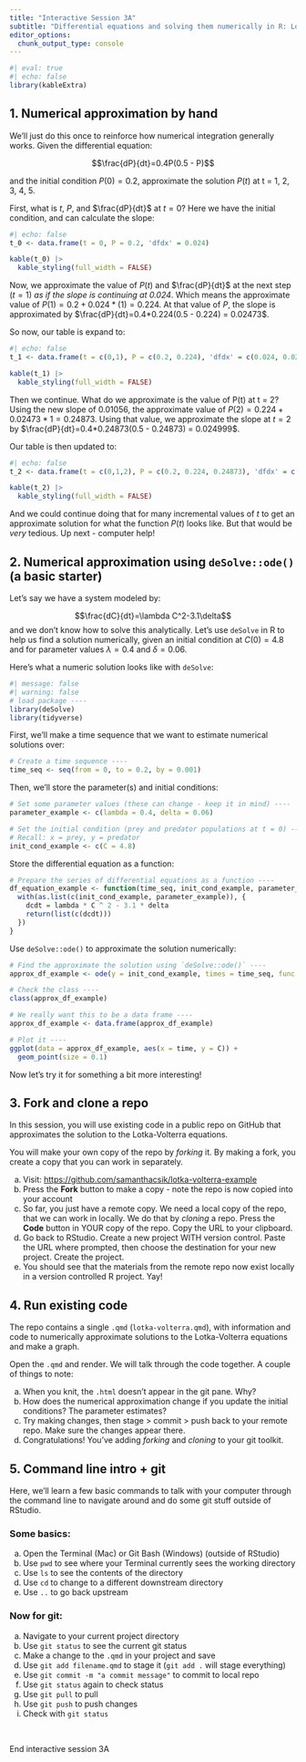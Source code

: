 ```yaml
---
title: "Interactive Session 3A"
subtitle: "Differential equations and solving them numerically in R: Lotke-Volterra"
editor_options: 
  chunk_output_type: console
---
```


```r
#| eval: true
#| echo: false
library(kableExtra)
```

## 1. Numerical approximation by hand

We'll just do this once to reinforce how numerical integration generally works. Given the differential equation:

$$\frac{dP}{dt}=0.4P(0.5 - P)$$

and the initial condition $P(0)=0.2$, approximate the solution $P(t)$ at t = 1, 2, 3, 4, 5.

First, what is $t$, $P$, and $\frac{dP}{dt}$ at $t = 0$? Here we have the initial condition, and can calculate the slope:

```r
#| echo: false
t_0 <- data.frame(t = 0, P = 0.2, 'dfdx' = 0.024)

kable(t_0) |> 
  kable_styling(full_width = FALSE)
```

Now, we approximate the value of $P(t)$ and $\frac{dP}{dt}$ at the next step ($t = 1$) *as if the slope is continuing at 0.024*. Which means the approximate value of $P(1) = 0.2 + 0.024*(1) = 0.224$. At that value of $P$, the slope is approximated by $\frac{dP}{dt}=0.4*0.224(0.5 - 0.224) = 0.02473$.

So now, our table is expand to:

```r
#| echo: false
t_1 <- data.frame(t = c(0,1), P = c(0.2, 0.224), 'dfdx' = c(0.024, 0.02473))

kable(t_1) |> 
  kable_styling(full_width = FALSE)
```

Then we continue. What do we approximate is the value of P(t) at t = 2? Using the new slope of 0.01056, the approximate value of $P(2) = 0.224 + 0.02473*1 = 0.24873$. Using that value, we approximate the slope at $t=2$ by $\frac{dP}{dt}=0.4*0.24873(0.5 - 0.24873) = 0.024999$.

Our table is then updated to:

```r
#| echo: false
t_2 <- data.frame(t = c(0,1,2), P = c(0.2, 0.224, 0.24873), 'dfdx' = c(0.024, 0.02473, 0.024999))

kable(t_2) |> 
  kable_styling(full_width = FALSE)
```

And we could continue doing that for many incremental values of $t$ to get an approximate solution for what the function $P(t)$ looks like. But that would be *very* tedious. Up next - computer help!

<!-- ### Summary: numerical approximation -->

<!-- There are *many* different approaches to numerical approximation of solutions for differential equations. This example is meant to give you an idea of how the iterative approximation works generally. -->

<!-- Now, let's see how much more quickly we can do this with some computer power! -->

## 2. Numerical approximation using `deSolve::ode()` (a basic starter)

Let's say we have a system modeled by:

$$\frac{dC}{dt}=\lambda C^2-3.1\delta$$ and we don't know how to solve this analytically. Let's use `deSolve` in R to help us find a solution numerically, given an initial condition at $C(0)=4.8$ and for parameter values $\lambda = 0.4$ and $\delta=0.06$.

Here's what a numeric solution looks like with `deSolve`:

```r
#| message: false
#| warning: false
# load package ----
library(deSolve)
library(tidyverse)
```

First, we'll make a time sequence that we want to estimate numerical solutions over:

```r
# Create a time sequence ----
time_seq <- seq(from = 0, to = 0.2, by = 0.001)
```

Then, we'll store the parameter(s) and initial conditions:

```r
# Set some parameter values (these can change - keep it in mind) ----
parameter_example <- c(lambda = 0.4, delta = 0.06)

# Set the initial condition (prey and predator populations at t = 0) ----
# Recall: x = prey, y = predator
init_cond_example <- c(C = 4.8)
```

Store the differential equation as a function:

```r
# Prepare the series of differential equations as a function ----
df_equation_example <- function(time_seq, init_cond_example, parameter_example) {
  with(as.list(c(init_cond_example, parameter_example)), {
    dcdt = lambda * C ^ 2 - 3.1 * delta
    return(list(c(dcdt)))
  })
}
```

Use `deSolve::ode()` to approximate the solution numerically:

```r
# Find the approximate the solution using `deSolve::ode()` ----
approx_df_example <- ode(y = init_cond_example, times = time_seq, func = df_equation_example, parms = parameter_example)

# Check the class ----
class(approx_df_example)

# We really want this to be a data frame ----
approx_df_example <- data.frame(approx_df_example)

# Plot it ----
ggplot(data = approx_df_example, aes(x = time, y = C)) +
  geom_point(size = 0.1)
```

Now let's try it for something a bit more interesting! 

## 3. Fork and clone a repo

In this session, you will use existing code in a public repo on GitHub that approximates the solution to the Lotka-Volterra equations.

You will make your own copy of the repo by *forking* it. By making a fork, you create a copy that you can work in separately.

a. Visit: <https://github.com/samanthacsik/lotka-volterra-example>
b. Press the **Fork** button to make a copy - note the repo is now copied into your account
c. So far, you just have a remote copy. We need a local copy of the repo, that we can work in locally. We do that by *cloning* a repo. Press the **Code** button in YOUR copy of the repo. Copy the URL to your clipboard.
d. Go back to RStudio. Create a new project WITH version control. Paste the URL where prompted, then choose the destination for your new project. Create the project.
e. You should see that the materials from the remote repo now exist locally in a version controlled R project. Yay!

## 4. Run existing code

The repo contains a single `.qmd` (`lotka-volterra.qmd`), with information and code to numerically approximate solutions to the Lotka-Volterra equations and make a graph. 

Open the `.qmd` and render. We will talk through the code together. A couple of things to note:

a. When you knit, the `.html` doesn't appear in the git pane. Why?
b. How does the numerical approximation change if you update the initial conditions? The parameter estimates?
c. Try making changes, then stage > commit > push back to your remote repo. Make sure the changes appear there.
d. Congratulations! You've adding *forking* and *cloning* to your git toolkit.

## 5. Command line intro + git

Here, we'll learn a few basic commands to talk with your computer through the command line to navigate around and do some git stuff outside of RStudio.

### Some basics:

a. Open the Terminal (Mac) or Git Bash (Windows) (outside of RStudio)
b. Use `pwd` to see where your Terminal currently sees the working directory
c. Use `ls` to see the contents of the directory
d. Use `cd` to change to a different downstream directory
e. Use `..` to go back upstream

### Now for git: 

a. Navigate to your current project directory
b. Use `git status` to see the current git status
c. Make a change to the `.qmd` in your project and save
d. Use `git add filename.qmd` to stage it (`git add .` will stage everything)
e. Use `git commit -m "a commit message"` to commit to local repo
f. Use `git status` again to check status
g. Use `git pull` to pull
h. Use `git push` to push changes
i. Check with `git status`

<!-- ------------------------------------------------------------------------ -->

<!-- ## Below: additional material ([not]{.underline} done in class) -->

<!-- In this session, we'll see how to use the `deSolve::ode()` function to numerically estimate the solution to the Lotke-Volterra equations for predator-prey populations. -->

<!-- First, we'll learn a bit more about how numerical methods for approximating solutions to differential equations work. -->

<!-- ::: {.callout-note} -->
<!-- ## Credit  -->
<!-- This lesson is closely based on the article [Numerically solving differential equations with R](https://rstudio-pubs-static.s3.amazonaws.com/32888_197d1a1896534397b67fb04e0d4899ae.html) -->
<!-- ::: -->

<!-- ```{r} -->
<!-- #| eval: true -->
<!-- #| echo: true -->
<!-- #| message: false -->
<!-- #| warning: false -->
<!-- library(tidyverse) -->
<!-- library(deSolve) -->
<!-- library(kableExtra) -->
<!-- ``` -->

<!-- ## Numerical approximation by hand -->

<!-- We'll just do this once to reinforce how numerical integration generally works. Given the differential equation: -->

<!-- $$\frac{dP}{dt}=0.4P(0.5 - P)$$ -->

<!-- and the initial condition $P(0)=0.2$, approximate the solution $P(t)$ at t = 1, 2, 3, 4, 5. -->

<!-- First, what is $t$, $P$, and $\frac{dP}{dt}$ at $t = 0$? Here we have the initial condition, and can calculate the slope: -->

<!-- ```{r, echo = FALSE} -->
<!-- t_0 <- data.frame(t = 0, P = 0.2, 'dfdx' = 0.024) -->

<!-- kable(t_0) %>%  -->
<!--   kable_styling(full_width = FALSE) -->
<!-- ``` -->

<!-- Now, we approximate the value of $P(t)$ and $\frac{dP}{dt}$ at the next step ($t = 1$) *as if the slope is continuing at 0.024*. Which means the approximate value of $P(1) = 0.2 + 0.024*(1) = 0.224$. At that value of $P$, the slope is approximated by $\frac{dP}{dt}=0.4*0.224(0.5 - 0.224) = 0.02473$. -->

<!-- So now, our table is expand to: -->

<!-- ```{r, echo = FALSE} -->
<!-- t_1 <- data.frame(t = c(0,1), P = c(0.2, 0.224), 'dfdx' = c(0.024, 0.02473)) -->

<!-- kable(t_1) %>%  -->
<!--   kable_styling(full_width = FALSE) -->
<!-- ``` -->

<!-- Then we continue. What do we approximate is the value of P(t) at t = 2? Using the new slope of 0.01056, the approximate value of $P(2) = 0.224 + 0.02473*1 = 0.24873$. Using that value, we approximate the slope at $t=2$ by $\frac{dP}{dt}=0.4*0.24873(0.5 - 0.24873) = 0.024999$. -->

<!-- Our table is then updated to: -->

<!-- ```{r, echo = FALSE} -->
<!-- t_2 <- data.frame(t = c(0,1,2), P = c(0.2, 0.224, 0.24873), 'dfdx' = c(0.024, 0.02473, 0.024999)) -->

<!-- kable(t_2) %>%  -->
<!--   kable_styling(full_width = FALSE) -->
<!-- ``` -->

<!-- And we could continue doing that for many incremental values of $t$ to get an approximate solution for what the function $P(t)$ looks like. But that would be *very* tedious. Up next - computer help! -->

<!-- ### Summary: numerical approximation -->

<!-- There are *many* different approaches to numerical approximation of solutions for differential equations. This example is meant to give you an idea of how the iterative approximation works generally. -->

<!-- Now, let's see how much more quickly we can do this with some computer power! -->

<!-- ## Numerical approximation using `deSolve::ode()` -->

<!-- **Allison update (2021-08-03)**: For time, students will FORK my repo (<https://github.com/allisonhorst/eds212-comp-3a>), then we'll talk through the code. Lotke-Volterra example shown below is the same that students will run from that repo. -->

<!-- ### A basic starter -->

<!-- Let's say we have a system modeled by: -->

<!-- $$\frac{dC}{dt}=\lambda C^2-3.1\delta$$ and we don't know how to solve this analytically. Let's use `deSolve` in R to help us find a solution numerically, given an initial condition at $C(0)=4.8$ and for parameter values $\lambda = 0.4$ and $\delta=0.06$. -->

<!-- Here's what a numeric solution looks like with `deSolve`: -->

<!-- First, we'll make a time sequence that we want to estimate numerical solutions over: -->

<!-- ```{r} -->
<!-- # Create a time sequence: -->
<!-- time_seq <- seq(from = 0, to = 0.2, by = 0.001) -->
<!-- ``` -->

<!-- Then, we'll store the parameter(s) and initial conditions: -->

<!-- ```{r} -->
<!-- # Set some parameter values (these can change - keep it in mind): -->
<!-- parameter_example <- c(lambda = 0.4, delta = 0.06) -->

<!-- # Set the initial condition (prey and predator populations at t = 0). -->
<!-- # Recall: x = prey, y = predator -->
<!-- init_cond_example <- c(C = 4.8) -->
<!-- ``` -->

<!-- Store the differential equation as a function: -->

<!-- ```{r} -->
<!-- # Prepare the series of differential equations as a function:  -->
<!-- df_equation_example <- function(time_seq, init_cond_example, parameter_example) { -->
<!--   with(as.list(c(init_cond_example, parameter_example)), { -->
<!--     dcdt = lambda * C ^ 2 - 3.1 * delta -->
<!--     return(list(c(dcdt))) -->
<!--   }) -->
<!-- } -->
<!-- ``` -->

<!-- Use `deSolve::ode()` to approximate the solution numerically: -->

<!-- ```{r} -->
<!-- # Find the approximate the solution using `deSolve::ode()`: -->
<!-- approx_df_example <- ode(y = init_cond_example, times = time_seq, func = df_equation_example, parms = parameter_example) -->

<!-- # Check the class:  -->
<!-- class(approx_df_example) -->

<!-- # We really want this to be a data frame: -->
<!-- approx_df_example <- data.frame(approx_df_example) -->

<!-- # Plot it!  -->
<!-- ggplot(data = approx_df_example, aes(x = time, y = C)) + -->
<!--   geom_point(size = 0.1) -->
<!-- ``` -->

<!-- ### The Lotke-Volterra equations -->

<!-- Now let's try it for something a bit more interesting! As described in the lecture, the Lotke-Volterra models have been used to describe predator-prey populations. -->

<!-- #### Prey equation: -->

<!-- $$\frac{dx}{dt}=\alpha x-\beta xy$$ -->

<!-- From Wikipedia: "The prey are assumed to have an unlimited food supply and to reproduce exponentially, unless subject to predation; this exponential growth is represented in the equation above by the term $\alpha x$. The rate of predation upon the prey is assumed to be proportional to the rate at which the predators and the prey meet, this is represented above by $\beta xy$. If either x or y is zero, then there can be no predation." -->

<!-- #### Predator equation: -->

<!-- $$\frac{dy}{dt}=\delta xy - \gamma y$$ -->

<!-- From Wikipedia: "In this equation, $\delta xy$ represents the growth of the predator population. (Note the similarity to the predation rate; however, a different constant is used, as the rate at which the predator population grows is not necessarily equal to the rate at which it consumes the prey). The term $\gamma y$ represents the loss rate of the predators due to either natural death or emigration, it leads to an exponential decay in the absence of prey. -->

<!-- Where: -->

<!-- -   $x$ is prey population (e.g. rabbits) -->
<!-- -   $y$ is predator population (e.g. wolves) -->
<!-- -   $\alpha, \beta, \gamma, \delta$ are positive parameters -->

<!-- To find an approximate solution in R, we will need four things: - Parameter values - A sequence of times over which we'll approximate predator & prey populations - An initial condition (initial populations of predator & prey at t = 0) - The differential equations that need to be solved -->

<!-- Solving the Lotke-Volterra equation: -->

<!-- ```{r} -->
<!-- # Create a sequence of times (days):  -->
<!-- time <- seq(0, 25, by = 0.05) -->

<!-- # Set some parameter values (these can change - keep it in mind): -->
<!-- parameters <- c(alpha = .75, beta = 0.8, delta = 0.5, gamma = 1) -->

<!-- # Set the initial condition (prey and predator populations at t = 0). -->
<!-- # Recall: x = prey, y = predator -->
<!-- init_cond <- c(x = 5, y = 2) -->

<!-- # Prepare the series of differential equations as a function:  -->
<!-- lk_equations <- function(time, init_cond, parameters) { -->
<!--   with(as.list(c(init_cond, parameters)), { -->
<!--     dxdt = alpha * x - beta * x * y -->
<!--     dydt = delta * x * y - gamma * y -->
<!--     return(list(c(dxdt, dydt))) -->
<!--   }) -->
<!-- } -->

<!-- # Find the approximate the solution using `deSolve::ode()`: -->
<!-- approx_lk <- ode(y = init_cond, times = time, func = lk_equations, parms = parameters) -->

<!-- # Check the class:  -->
<!-- class(approx_lk) -->

<!-- # We really want this to be a data frame, and we want both prey (x) and predator (y) to be in the same column -- we'll learn why in EDS 221 (tidy data) -->
<!-- approx_lk_df <- data.frame(approx_lk) %>%  -->
<!--   pivot_longer(cols = c(x,y), names_to = "species", values_to = "population") -->

<!-- # Plot it!  -->
<!-- ggplot(data = approx_lk_df, aes(x = time, y = population)) + -->
<!--   geom_line(aes(color = species)) -->
<!-- ``` -->

<!-- ## Updating parameter values -->

<!-- What happens as you change the different parameters (and re-run the entire code chunk)? How does that align with what you see in the graph? Some things to keep in mind: -->

<!-- -   $\alpha$ is a growth rate for prey -->
<!-- -   $\gamma$ is a mortality rate for predator -->

<br>

::: {.center-text .body-text-xl .teal-text}
End interactive session 3A
:::
